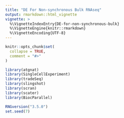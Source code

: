```yaml
---
title: "DE For Non-synchronous Bulk RNAseq"
output: rmarkdown::html_vignette
vignette: >
  %\VignetteIndexEntry{DE-for-non-synchronous-bulk}
  %\VignetteEngine{knitr::rmarkdown}
  %\VignetteEncoding{UTF-8}
---
```


```r
knitr::opts_chunk$set(
  collapse = TRUE,
  comment = "#>"
)
```

```r
library(atgnat)
library(SingleCellExperiment)
library(tradeSeq)
library(slingshot)
library(scran)
library(scater)
library(BiocParallel)
```

```r
RNGversion("3.5.0")
set.seed(7)
```


